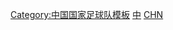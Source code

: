 {{National squad
 | name      = 2011年亞洲杯足球賽中國參賽名單
 | bg        = #EE1C25
 | fg        = yellow
 | bordercolor = yellow
 | country   = CHN
 | team link = 中国国家足球队
 | title     = 中国队参赛名单
 | flag      = the People's Republic of China
 | comp link = 2011年亚洲杯足球赛
 | comp      = 2011年亚洲杯足球赛
 | p1        = [[楊智]]
 | p2        = [[李學鵬]]
 | p3        = [[汪強]]
 | p4        = [[赵鹏 (足球运动员)|趙鵬]]
 | p5        = [[杜威 (足球运动员)|杜威]][[File:Captain sports.svg|15px]]
 | p6        = [[周海濱]]
 | p7        = [[赵旭日]]
 | p8        = [[蒿俊闵]]
 | p9        = [[楊旭]]
 | p10       = [[鄧卓翔]]
 | p11       = [[曲波 (足球運動員)|曲波]]
 | p12       = [[關震]]
 | p13       = [[劉建業]]
 | p14       = [[汪嵩]]
 | p15       = [[于濤]]
 | p16       = [[黃博文]]
 | p17       = [[張琳芃]]
 | p18       = [[郜林]]
 | p19       = [[楊昊 (足球運動員)|楊昊]]
 | p20       = [[榮昊]]
 | p21       = [[于海 (足球运动员)|于海]]
 | p22       = [[曾誠]]
 | p23       = [[李建濱]]
 | coach     = [[高洪波 (足球运动员)|高洪波]]
}}<noinclude>
[[Category:中国国家足球队模板]]
[[Category:中国国家足球队运动员|中]]
[[Category:2011年亚洲杯足球赛参赛名单模板|CHN]]
</noinclude>